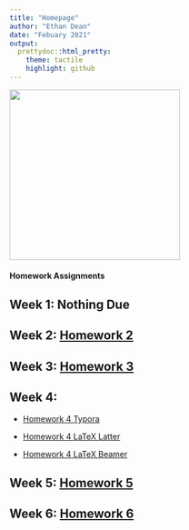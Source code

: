 ```yaml
---
title: "Homepage"
author: "Ethan Dean"
date: "Febuary 2021"
output:
  prettydoc::html_pretty:
    theme: tactile
    highlight: github
---
```


<img src="IMG_9932.jpg" width="300" length="300" />

#### Homework Assignments

## Week 1: **Nothing Due**

## Week 2: [Homework 2](HW2.html)

## Week 3: [Homework 3](HW3.html)

## Week 4: 

* [Homework 4 Typora](HW4.html)

* [Homework 4 LaTeX Latter](01_UVM_Letter_TEMPLATE.pdf)

* [Homework 4 LaTeX Beamer](01_Beamer_TEMPLATE.pdf)

## Week 5: [Homework 5](HW5.html)

## Week 6: [Homework 6](HW6.html)
